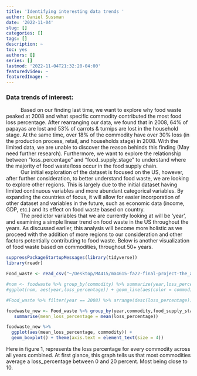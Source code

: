 ```yaml
---
title: 'Identifying interesting data trends '
author: Daniel Sussman
date: '2022-11-04'
slug: []
categories: []
tags: []
description: ~
toc: yes
authors: []
series: []
lastmod: '2022-11-04T21:32:20-04:00'
featuredVideo: ~
featuredImage: ~
---
```


### Data trends of interest:


|           Based on our finding last time, we want to explore why food waste peaked at 2008 and what specific commodity contributed the most food loss percentage. After rearranging our data, we found that in 2008, 64% of papayas are lost and 53% of carrots & turnips are lost in the household stage. At the same time, over 18% of the commodity have over 30% loss (in the production process, retail, and households stage) in 2008. With the limited data, we are unable to discover the reason behinds this finding (May need further research). Furthermore, we want to explore the relationship between “loss_percentage” and “food_supply_stage” to understand where the majority of food waste/loss occur in the food supply chain. 

|           Our initial exploration of the dataset is focused on the US, however, after further consideration, to better understand food waste, we are looking to explore other regions. This is largely due to the initial dataset having limited continuous variables and more abundant categorical variables. By expanding the countries of focus, it will allow for easier incorporation of other dataset and variables in the future, such as economic data (income, GDP, etc.) and its effect on food waste based on country. 

|           The predictor variables that we are currently looking at will be ‘year’, and examining a simple linear trend on food waste in the US throughout the years. As discussed earlier, this analysis will become more holistic as we proceed with the addition of more regions to our consideration and other factors potentially contributing to food waste. Below is another visualization of food waste based on commodities, throughout 50+ years. 

```r

suppressPackageStartupMessages(library(tidyverse))
library(readr)

Food_waste <- read_csv("~/Desktop/MA415/ma4615-fa22-final-project-the_a_team/dataset/FAOSTAT Food waste & loss.csv")

#nom <- foodwaste %>% group_by(commodity) %>% summarize(year,loss_percentage)
#ggplot(nom, aes(year,loss_percentage)) + geom_line(aes(color = commodity), show.legend = FALSE)

#Food_waste %>% filter(year == 2008) %>% arrange(desc(loss_percentage)) 

foodwaste_new <- Food_waste %>% group_by(year,commodity,food_supply_stage) %>%
   summarise(mean_loss_percentage = mean(loss_percentage))

foodwaste_new %>% 
  ggplot(aes(mean_loss_percentage, commodity)) + 
  geom_boxplot() + theme(axis.text = element_text(size = 4)) 

```

Here in figure 1, represents the loss percentage for every commodity across all years combined. At first glance, this graph tells us that most commodities average a loss_percentage between 0 and 20 percent. Most being close to 10. 
